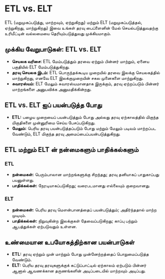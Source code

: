 # ETL vs. ELT

ETL (மறுமுகப்படுத்து, மாற்றவும், ஏற்றுகிறது) மற்றும் ELT (மறுமுகப்படுத்தல், ஏற்றுகிறது, மாற்றுகிறது) இவை உங்கள் தரவு பைப்ளைனின் மேல் செயல்படுத்துவதற்கு உரிமீட்டின் வல்லமையை தெரியும்படுத்துவது முக்கியமாகும்.

## முக்கிய வேறுபாடுகள்: ETL vs. ELT

- **செயலக வரிசை:** ETL மேம்படுத்தும் தரவை ஏற்றும் பின்னர் மாற்றும், ஏனைய பகுதியில் ELT மேம்படுத்துகிறது.
- **தரவு செயலக இடம்:** ETL பொருந்தக்கூடிய முறையில் தரவை இலக்கு செயலகத்தில் மாற்றுகிறது, எனவே ELT இலக்குமுறையின் சகல முனைகளை மாற்றுகிறது.
- **சுவாரஸ்யம்:** ELT மேலும் சுவாரஸ்யமானதாக இருக்கும், தரவு ஏற்றப்படும் பின்னர் மாற்றங்களை அனுபவிக்க அனுமதிக்கின்றது.

## ETL vs. ELT ஐப் பயன்படுத்த போது

- **ETL:** பழைய முறையைப் பயன்படுத்தும் போது அல்லது தரவு ஏற்காலத்தில் மிகுந்த மிகுதிகளை முன்னுரிமை செய்ய பேசப்படுகிறது.
- **மேலும்:** பெரிய தரவு பயன்படுத்தப்படும் போது மற்றும் மேலும் படிவம் மாற்றப்பட வேண்டும், ELT மிகுந்த தரவு அமைப்பைப்பயன்படுத்துகிறது.

## ETL மற்றும் ELT ன் நன்மைகளும் பாதிக்கல்களும்

### ETL

- **நன்மைகள்:** பெரும்பாலான மாற்றங்களுக்கு சிறந்தது; தரவு தனியாகப் பாதுகாப்பது பயனுள்ளது.
- **பாதிக்கல்கள்:** நேரடியாகப்படுகிறது; வரைபடமானது எல்லையும் குறைவானது.

### ELT

- **நன்மைகள்:** பெரிய தரவு மௌன்பானத்தைப் பயன்படுத்தும்; அதிர்ந்ததால் மாற்ற முடியும்.
- **பாதிக்கல்கள்:** நிறுவுகின்ற இலக்குகள் தேவைப்படுகிறது; காப்பு பற்றும் ஆபத்துக்கள் ஏற்படுவதும் உள்ளன.

## உண்மையான உபயோகத்திற்கான பயன்பாடுகள்

- **ETL:** தரவு ஏற்றும் முன் மாற்றும் போது முன்னேற்றத்தைப் பொறுமைப்படுத்த வேண்டும்.
- **ELT:** பெரிய தரவு தரவுகளுக்குக் கட்டுப்பாட்டில் ஏற்காலம் ஏற்படும் பின்னர் ஆனால் ஆவணக்கான தருணங்களின் அடிப்படையில் மாற்றவும் அடிப்பது.